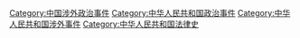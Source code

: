 [[Category:中国涉外政治事件|Category:中国涉外政治事件]]
[[Category:中华人民共和国政治事件|Category:中华人民共和国政治事件]]
[[Category:中华人民共和国涉外事件|Category:中华人民共和国涉外事件]]
[[Category:中华人民共和国法律史|Category:中华人民共和国法律史]]